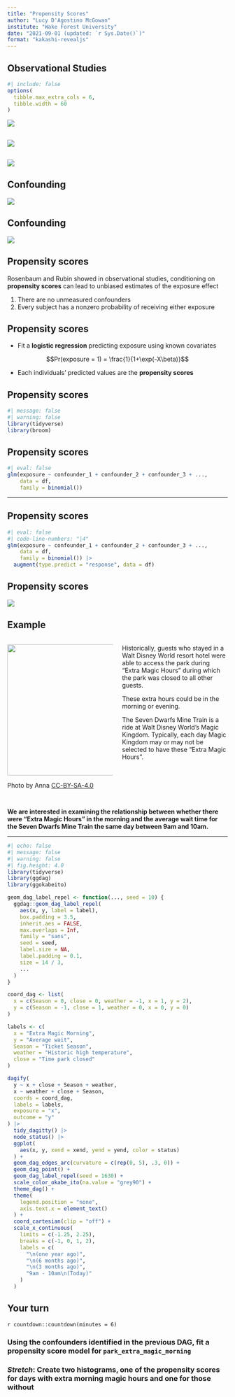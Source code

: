 ```yaml
---
title: "Propensity Scores"
author: "Lucy D'Agostino McGowan"
institute: "Wake Forest University"
date: "2021-09-01 (updated: `r Sys.Date()`)"
format: "kakashi-revealjs"
---
```


## Observational Studies {background-color="#23373B"}

```r
#| include: false
options(
  tibble.max_extra_cols = 6, 
  tibble.width = 60
)
```

![](img/obs-studies-3.png)

## {background-color="#23373B"}

![](img/trt.png)

## {background-color="#23373B"}

![](img/trt-conf.png)

## Confounding {background-color="#23373B"}


![](img/conf-2.png)


## Confounding {background-color="#23373B"}

![](img/conf-3.png)

## Propensity scores

Rosenbaum and Rubin showed in observational studies, conditioning on **propensity scores** can lead to unbiased estimates of the exposure effect

1. There are no unmeasured confounders
2. Every subject has a nonzero probability of receiving either exposure

## Propensity scores

* Fit a **logistic regression** predicting exposure using known covariates

::: {.fragment}
$$Pr(exposure = 1) = \frac{1}{1+\exp(-X\beta)}$$
:::

* Each individuals' predicted values are the **propensity scores**

## Propensity scores

```r
#| message: false
#| warning: false
library(tidyverse)
library(broom)
```

## Propensity scores

```r
#| eval: false
glm(exposure ~ confounder_1 + confounder_2 + confounder_3 + ..., 
    data = df,
    family = binomial())
```

---

## Propensity scores

```r
#| eval: false
#| code-line-numbers: "|4"
glm(exposure ~ confounder_1 + confounder_2 + confounder_3 + ..., 
    data = df,
    family = binomial()) |>
  augment(type.predict = "response", data = df) 
```

## Propensity scores {background-color="#23373B"}

![](img/pscores.png)

## Example {.small}

:::: {.columns}

::: {.column width="50%"}
<img src="img/Mickey_and_Walt_Disney.jpg" height="300"></img>

Photo by Anna [CC-BY-SA-4.0](https://creativecommons.org/licenses/by-sa/4.0/deed.en)
:::

::: {.column width="50%"}
Historically, guests who stayed in a Walt Disney World resort hotel were able to access the park during "Extra Magic Hours" during which the park was closed to all other guests.

These extra hours could be in the morning or evening.  

The Seven Dwarfs Mine Train is a ride at Walt Disney World's Magic Kingdom. Typically, each day Magic Kingdom may or may not be selected to have these "Extra Magic Hours".
:::

::::

## {background-color="#23373B" .large .center}

**We are interested in examining the relationship between whether there were "Extra Magic Hours" in the morning and the average wait time for the Seven Dwarfs Mine Train the same day between 9am and 10am.**

---

```r
#| echo: false
#| message: false
#| warning: false
#| fig.height: 4.0
library(tidyverse)
library(ggdag)
library(ggokabeito)

geom_dag_label_repel <- function(..., seed = 10) {
  ggdag::geom_dag_label_repel(
    aes(x, y, label = label),
    box.padding = 3.5, 
    inherit.aes = FALSE,
    max.overlaps = Inf, 
    family = "sans",
    seed = seed,
    label.size = NA, 
    label.padding = 0.1,
    size = 14 / 3,
    ...
  ) 
}

coord_dag <- list(
  x = c(Season = 0, close = 0, weather = -1, x = 1, y = 2),
  y = c(Season = -1, close = 1, weather = 0, x = 0, y = 0)
)

labels <- c(
  x = "Extra Magic Morning",
  y = "Average wait",
  Season = "Ticket Season",
  weather = "Historic high temperature",
  close = "Time park closed"
)

dagify(
  y ~ x + close + Season + weather,
  x ~ weather + close + Season,
  coords = coord_dag,
  labels = labels,
  exposure = "x",
  outcome = "y"
) |>
  tidy_dagitty() |>
  node_status() |>
  ggplot(
    aes(x, y, xend = xend, yend = yend, color = status)
  ) +
  geom_dag_edges_arc(curvature = c(rep(0, 5), .3, 0)) +
  geom_dag_point() +
  geom_dag_label_repel(seed = 1630) +
  scale_color_okabe_ito(na.value = "grey90") +
  theme_dag() +
  theme(
    legend.position = "none",
    axis.text.x = element_text()
  ) +
  coord_cartesian(clip = "off") +
  scale_x_continuous(
    limits = c(-1.25, 2.25),
    breaks = c(-1, 0, 1, 2),
    labels = c(
      "\n(one year ago)",
      "\n(6 months ago)",
      "\n(3 months ago)",
      "9am - 10am\n(Today)"
    )
  )
```

## **Your turn**

`r countdown::countdown(minutes = 6)`

### Using the **confounders** identified in the previous DAG, fit a propensity score model for `park_extra_magic_morning`
### *Stretch*: Create two histograms, one of the propensity scores for days with extra morning magic hours and one for those without



